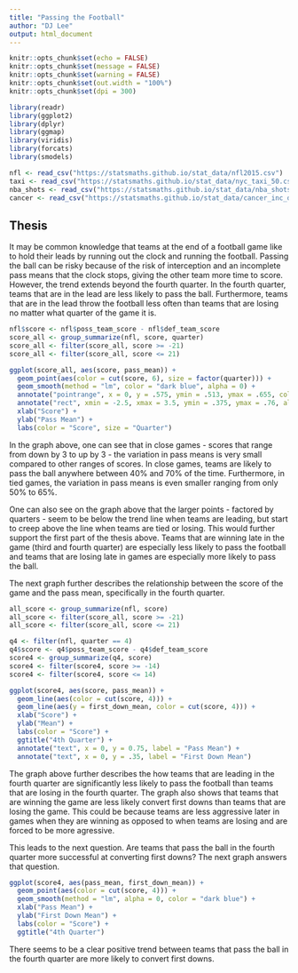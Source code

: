 ```yaml
---
title: "Passing the Football"
author: "DJ Lee"
output: html_document
---
```


```r
knitr::opts_chunk$set(echo = FALSE)
knitr::opts_chunk$set(message = FALSE)
knitr::opts_chunk$set(warning = FALSE)
knitr::opts_chunk$set(out.width = "100%")
knitr::opts_chunk$set(dpi = 300)

library(readr)
library(ggplot2)
library(dplyr)
library(ggmap)
library(viridis)
library(forcats)
library(smodels)
```

```r
nfl <- read_csv("https://statsmaths.github.io/stat_data/nfl2015.csv")
taxi <- read_csv("https://statsmaths.github.io/stat_data/nyc_taxi_50.csv")
nba_shots <- read_csv("https://statsmaths.github.io/stat_data/nba_shots.csv")
cancer <- read_csv("https://statsmaths.github.io/stat_data/cancer_inc_data.csv")
```

## Thesis

It may be common knowledge that teams at the end of a football game like to hold their leads by running out the clock and running the football. Passing the ball can be risky because of the risk of interception and an incomplete pass means that the clock stops, giving the other team more time to score. However, the trend extends beyond the fourth quarter. In the fourth quarter, teams that are in the lead are less likely to pass the ball. Furthermore, teams that are in the lead throw the football less often than teams that are losing no matter what quarter of the game it is.

```r
nfl$score <- nfl$poss_team_score - nfl$def_team_score
score_all <- group_summarize(nfl, score, quarter)
score_all <- filter(score_all, score >= -21)
score_all <- filter(score_all, score <= 21)

ggplot(score_all, aes(score, pass_mean)) +
  geom_point(aes(color = cut(score, 6), size = factor(quarter))) +
  geom_smooth(method = "lm", color = "dark blue", alpha = 0) +
  annotate("pointrange", x = 0, y = .575, ymin = .513, ymax = .655, color = "dark blue") +
  annotate("rect", xmin = -2.5, xmax = 3.5, ymin = .375, ymax = .76, alpha = 0.2, fill = "dark blue") +
  xlab("Score") +
  ylab("Pass Mean") +
  labs(color = "Score", size = "Quarter")
```
In the graph above, one can see that in close games - scores that range from  down by 3 to up by 3 - the variation in pass means is very small compared to other ranges of scores. In close games, teams are likely to pass the ball anywhere between 40% and 70% of the time. Furthermore, in tied games, the variation in pass means is even smaller ranging from only 50% to 65%. 

One can also see on the graph above that the larger points - factored by quarters - seem to be below the trend line when teams are leading, but start to creep above the line when teams are tied or losing. This would further support the first part of the thesis above. Teams that are winning late in the game (third and fourth quarter) are especially less likely to pass the football and teams that are losing late in games are especially more likely to pass the ball.

The next graph further describes the relationship between the score of the game and the pass mean, specifically in the fourth quarter.

```r
all_score <- group_summarize(nfl, score)
all_score <- filter(score_all, score >= -21)
all_score <- filter(score_all, score <= 21)

q4 <- filter(nfl, quarter == 4)
q4$score <- q4$poss_team_score - q4$def_team_score
score4 <- group_summarize(q4, score)
score4 <- filter(score4, score >= -14)
score4 <- filter(score4, score <= 14)

ggplot(score4, aes(score, pass_mean)) +
  geom_line(aes(color = cut(score, 4))) +
  geom_line(aes(y = first_down_mean, color = cut(score, 4))) +
  xlab("Score") +
  ylab("Mean") +
  labs(color = "Score") +
  ggtitle("4th Quarter") +
  annotate("text", x = 0, y = 0.75, label = "Pass Mean") +
  annotate("text", x = 0, y = .35, label = "First Down Mean")
```

The graph above further describes the how teams that are leading in the fourth quarter are significantly less likely to pass the football than teams that are losing in the fourth quarter. The graph also shows that teams that are winning the game are less likely convert first downs than teams that are losing the game. This could be because teams are less aggressive later in games when they are winning as opposed to when teams are losing and are forced to be more agressive.

This leads to the next question. Are teams that pass the ball in the fourth quarter more successful at converting first downs? The next graph answers that question.

```r
ggplot(score4, aes(pass_mean, first_down_mean)) +
  geom_point(aes(color = cut(score, 4))) +
  geom_smooth(method = "lm", alpha = 0, color = "dark blue") +
  xlab("Pass Mean") +
  ylab("First Down Mean") +
  labs(color = "Score") + 
  ggtitle("4th Quarter")
```

There seems to be a clear positive trend between teams that pass the ball in the fourth quarter are more likely to convert first downs.




